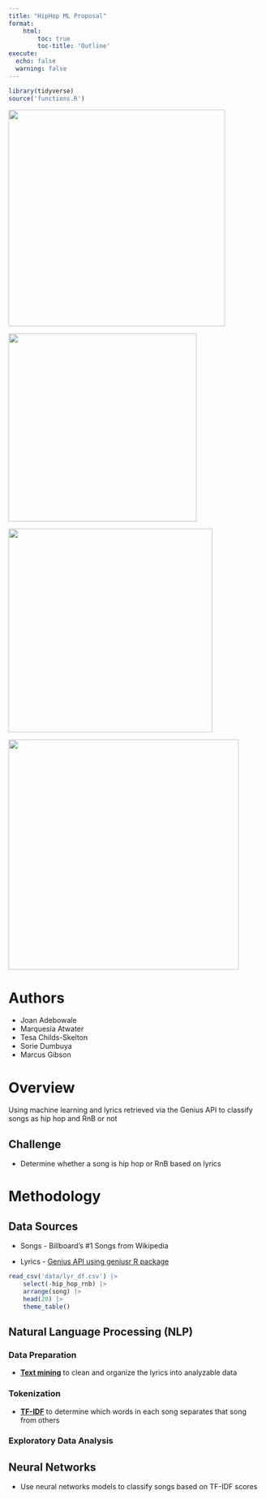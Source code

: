 ```yaml
---
title: "HipHop ML Proposal"
format:
    html: 
        toc: true
        toc-title: 'Outline'
execute: 
  echo: false
  warning: false
---
```


```r
library(tidyverse)
source('functions.R')
```

::: {.column-screen-inset layout-ncol="4"}
![](imgs/envogue.jpeg){fig-align="center" width="427"}

![](imgs/Salt-N-Pepa-1000.jpg){fig-align="center" width="371"}

![](imgs/destinys_child.jpeg){fig-align="center" width="402"}

![](imgs/City-Girls.jpg){fig-align="center" width="454"}
:::

# Authors

-   Joan Adebowale
-   Marquesia Atwater
-   Tesa Childs-Skelton
-   Sorie Dumbuya
-   Marcus Gibson

# Overview

Using machine learning and lyrics retrieved via the Genius API to classify songs as hip hop and RnB or not

## Challenge

-   Determine whether a song is hip hop or RnB based on lyrics

# Methodology

## Data Sources

-   Songs - Billboard's #1 Songs from Wikipedia

-   Lyrics - [Genius API using geniusr R package](analysis/genius_api.html)

```r
read_csv('data/lyr_df.csv') |> 
    select(-hip_hop_rnb) |> 
    arrange(song) |> 
    head(20) |> 
    theme_table()
```

## Natural Language Processing (NLP) 

### Data Preparation

-   [**Text mining**](analysis/text_mining.html) to clean and organize the lyrics into analyzable data

### Tokenization

-   [**TF-IDF**](analysis/tfidf.html) to determine which words in each song separates that song from others

### Exploratory Data Analysis

## Neural Networks

-   Use neural networks models to classify songs based on TF-IDF scores

<!--# Considerations/Limitations - spelling, meaning/context, overlap in artists, overlap in  -->
